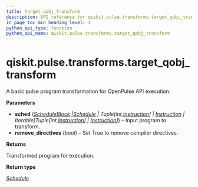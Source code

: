 ```yaml
---
title: target_qobj_transform
description: API reference for qiskit.pulse.transforms.target_qobj_transform
in_page_toc_min_heading_level: 1
python_api_type: function
python_api_name: qiskit.pulse.transforms.target_qobj_transform
---
```


<span id="qiskit-pulse-transforms-target-qobj-transform" />

# qiskit.pulse.transforms.target\_qobj\_transform

<Function id="qiskit.pulse.transforms.target_qobj_transform" name="target_qobj_transform" isDedicatedPage={true} github="https://github.com/qiskit/qiskit/tree/stable/0.24/qiskit/pulse/transforms/base_transforms.py" signature="target_qobj_transform(sched, remove_directives=True)">
  A basic pulse program transformation for OpenPulse API execution.

  **Parameters**

  *   **sched** ([*ScheduleBlock*](qiskit.pulse.ScheduleBlock "qiskit.pulse.schedule.ScheduleBlock")  *|*[*Schedule*](qiskit.pulse.Schedule "qiskit.pulse.schedule.Schedule")  *| Tuple\[int,*[*Instruction*](pulse#qiskit.pulse.instructions.Instruction "qiskit.pulse.instructions.instruction.Instruction")*] |* [*Instruction*](pulse#qiskit.pulse.instructions.Instruction "qiskit.pulse.instructions.instruction.Instruction")  *| Iterable\[Tuple\[int,*[*Instruction*](pulse#qiskit.pulse.instructions.Instruction "qiskit.pulse.instructions.instruction.Instruction")*] |* [*Instruction*](pulse#qiskit.pulse.instructions.Instruction "qiskit.pulse.instructions.instruction.Instruction")*]*) – Input program to transform.
  *   **remove\_directives** (*bool*) – Set True to remove compiler directives.

  **Returns**

  Transformed program for execution.

  **Return type**

  [*Schedule*](qiskit.pulse.Schedule "qiskit.pulse.schedule.Schedule")
</Function>

